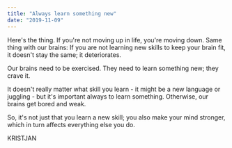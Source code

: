 ```yaml
---
title: "Always learn something new"
date: "2019-11-09"
---
```


Here's the thing. If you're not moving up in life, you're moving down. Same thing with our brains: If you are not learning new skills to keep your brain fit, it doesn't stay the same; it deteriorates.

Our brains need to be exercised. They need to learn something new; they crave it.

It doesn't really matter what skill you learn - it might be a new language or juggling - but it's important always to learn something. Otherwise, our brains get bored and weak.

So, it's not just that you learn a new skill; you also make your mind stronger, which in turn affects everything else you do.

KRISTJAN
